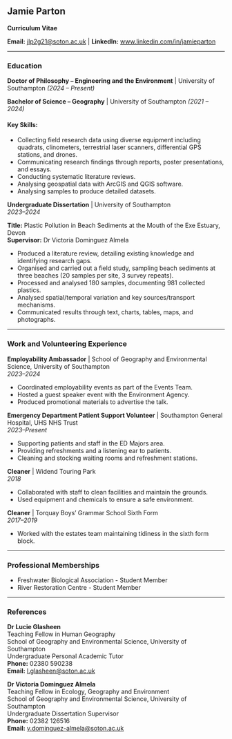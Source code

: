 <section id="cv" class="cv-section">

<h1 class="cv-name">Jamie Parton</h1>
<strong>Curriculum Vitae</strong>

<div class="cv-contact">
  <strong>Email:</strong> <a href="mailto:jlp2g21@soton.ac.uk">jlp2g21@soton.ac.uk</a> |
  <strong>LinkedIn:</strong> <a href="https://www.linkedin.com/in/jamieparton" target="_blank">www.linkedin.com/in/jamieparton</a>
</div>

<hr>

<h3>Education</h3>

<p><strong>Doctor of Philosophy – Engineering and the Environment</strong> | University of Southampton <em>(2024 – Present)</em></p>

<p><strong>Bachelor of Science – Geography</strong> | University of Southampton <em>(2021 – 2024)</em></p>

<h4>Key Skills:</h4>
<ul>
  <li>Collecting field research data using diverse equipment including quadrats, clinometers, terrestrial laser scanners, differential GPS stations, and drones.</li>
  <li>Communicating research findings through reports, poster presentations, and essays.</li>
  <li>Conducting systematic literature reviews.</li>
  <li>Analysing geospatial data with ArcGIS and QGIS software.</li>
  <li>Analysing samples to produce detailed datasets.</li>
</ul>

<p><strong>Undergraduate Dissertation</strong> | University of Southampton<br>
<em>2023–2024</em></p>
<p><strong>Title:</strong> Plastic Pollution in Beach Sediments at the Mouth of the Exe Estuary, Devon<br>
<strong>Supervisor:</strong> Dr Victoria Dominguez Almela</p>
<ul>
  <li>Produced a literature review, detailing existing knowledge and identifying research gaps.</li>
  <li>Organised and carried out a field study, sampling beach sediments at three beaches (20 samples per site, 3 survey repeats).</li>
  <li>Processed and analysed 180 samples, documenting 981 collected plastics.</li>
  <li>Analysed spatial/temporal variation and key sources/transport mechanisms.</li>
  <li>Communicated results through text, charts, tables, maps, and photographs.</li>
</ul>

<hr>

<h3>Work and Volunteering Experience</h3>

<p><strong>Employability Ambassador</strong> | School of Geography and Environmental Science, University of Southampton<br>
<em>2023–2024</em></p>
<ul>
  <li>Coordinated employability events as part of the Events Team.</li>
  <li>Hosted a guest speaker event with the Environment Agency.</li>
  <li>Produced promotional materials to advertise the talk.</li>
</ul>

<p><strong>Emergency Department Patient Support Volunteer</strong> | Southampton General Hospital, UHS NHS Trust<br>
<em>2023–Present</em></p>
<ul>
  <li>Supporting patients and staff in the ED Majors area.</li>
  <li>Providing refreshments and a listening ear to patients.</li>
  <li>Cleaning and stocking waiting rooms and refreshment stations.</li>
</ul>

<p><strong>Cleaner</strong> | Widend Touring Park<br>
<em>2018</em></p>
<ul>
  <li>Collaborated with staff to clean facilities and maintain the grounds.</li>
  <li>Used equipment and chemicals to ensure a safe environment.</li>
</ul>

<p><strong>Cleaner</strong> | Torquay Boys’ Grammar School Sixth Form<br>
<em>2017–2019</em></p>
<ul>
  <li>Worked with the estates team maintaining tidiness in the sixth form block.</li>
</ul>

<hr>

<h3>Professional Memberships</h3>
<ul>
  <li>Freshwater Biological Association - Student Member</li>
  <li>River Restoration Centre - Student Member</li>
</ul>

<hr>

<h3>References</h3>

<p><strong>Dr Lucie Glasheen</strong><br>
Teaching Fellow in Human Geography<br>
School of Geography and Environmental Science, University of Southampton<br>
Undergraduate Personal Academic Tutor<br>
<strong>Phone:</strong> 02380 590238<br>
<strong>Email:</strong> <a href="mailto:l.glasheen@soton.ac.uk">l.glasheen@soton.ac.uk</a></p>

<p><strong>Dr Victoria Dominguez Almela</strong><br>
Teaching Fellow in Ecology, Geography and Environment<br>
School of Geography and Environmental Science, University of Southampton<br>
Undergraduate Dissertation Supervisor<br>
<strong>Phone:</strong> 02382 126516<br>
<strong>Email:</strong> <a href="mailto:v.dominguez-almela@soton.ac.uk">v.dominguez-almela@soton.ac.uk</a></p>

</section>